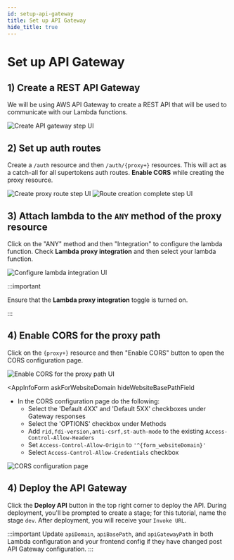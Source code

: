 ```yaml
---
id: setup-api-gateway
title: Set up API Gateway
hide_title: true
---
```


<!-- COPY SECTION -->
<!-- ./thirdpartyemailpassword/serverless/with-aws-lambda/setup-api-gateway.mdx -->
<!-- 1 -->


# Set up API Gateway

## 1) Create a REST API Gateway

We will be using AWS API Gateway to create a REST API that will be used to communicate with our Lambda functions. 

<img src="/img/integration-lambda/create-api-gateway.png" alt="Create API gateway step UI"/>

## 2) Set up auth routes

Create a `/auth` resource and then `/auth/{proxy+}` resources. This will act as a catch-all for all supertokens auth routes. **Enable CORS** while creating the proxy resource. 

<img src="/img/integration-lambda/create-proxy-route.png" alt="Create proxy route step UI"/>

<img src="/img/integration-lambda/route-creation-complete.png" alt="Route creation complete step UI"/>

## 3) Attach lambda to the `ANY` method of the proxy resource

Click on the "ANY" method and then "Integration" to configure the lambda function. Check **Lambda proxy integration** and then select your lambda function.

<img src="/img/integration-lambda/configure-lambda-integration.png" alt="Configure lambda integration UI"/>

:::important

Ensure that the **Lambda proxy integration** toggle is turned on.

:::

## 4) Enable CORS for the proxy path

Click on the `{proxy+}` resource and then "Enable CORS" button to open the CORS configuration page. 

<img src="/img/integration-lambda/click-enable-cors.png" alt="Enable CORS for the proxy path UI" />

<AppInfoForm
    askForWebsiteDomain
    hideWebsiteBasePathField
>

- In the CORS configuration page do the following:
    - Select the 'Default 4XX' and 'Default 5XX' checkboxes under Gateway responses
    - Select the 'OPTIONS' checkbox under Methods
    - Add `rid,fdi-version,anti-csrf,st-auth-mode` to the existing `Access-Control-Allow-Headers`
    - Set `Access-Control-Allow-Origin` to `'^{form_websiteDomain}'`
    - Select `Access-Control-Allow-Credentials` checkbox

<img src="/img/integration-lambda/configure-cors.png" alt="CORS configuration page"/>

</AppInfoForm>

## 4) Deploy the API Gateway

Click the **Deploy API** button in the top right corner to deploy the API. During deployment, you'll be prompted to create a stage; for this tutorial, name the stage `dev`. After deployment, you will receive your `Invoke URL`.

:::important
Update `apiDomain`, `apiBasePath`, and `apiGatewayPath` in both Lambda configuration and your frontend config if they have changed post API Gateway configuration.
:::

<!-- END COPY SECTION -->
